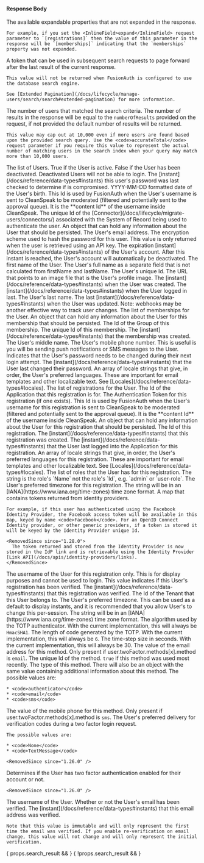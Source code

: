 
#### Response Body

<APIBlock>

  <APIField name="expandable" type="Array<String>" since="1.48.0" renderif={!!props.search_result}>
    The available expandable properties that are not expanded in the response.

    For example, if you set the <InlineField>expand</InlineField> request parameter to `[registrations]` then the value of this parameter in the response will be `[memberships]` indicating that the `memberships` property was not expanded.
  </APIField>

  <APIField name="nextResults" type="String" since="1.48.0" renderif={!!props.search_result}>
    A token that can be used in subsequent search requests to page forward after the last result of the current response.

    This value will not be returned when FusionAuth is configured to use the database search engine.

    See [Extended Pagination](/docs/lifecycle/manage-users/search/search#extended-pagination) for more information.
  </APIField>

  <APIField name="total" type="Long" renderif={!!props.search_result}>
    The number of users that matched the search criteria. The number of results in the response will be equal to the <code>numberOfResults</code> provided on the request, if not provided the default number of results will be returned.

    This value may cap out at 10,000 even if more users are found based upon the provided search query. Use the <code>accurateTotal</code> request parameter if you require this value to represent the actual number of matching users in the search index when your query may match more than 10,000 users.
  </APIField>

  <APIField name="users" type="Array">
    The list of Users.
  </APIField>
  <APIField name="users[x].active" type="Boolean">
    True if the User is active. False if the User has been deactivated. Deactivated Users will not be able to login.
  </APIField>
  <APIField name="users[x].breachedPasswordLastCheckedInstant" type="Long">
    The [instant](/docs/reference/data-types#instants) this user's password was last checked to determine if is compromised.
  </APIField>
  <APIField name="users[x].birthDate" type="String">
    YYYY-MM-DD formatted date of the User's birth.
  </APIField>
  <APIField name="users[x].cleanSpeakId" type="UUID">
    This Id is used by FusionAuth when the User's username is sent to CleanSpeak to be moderated (filtered and potentially sent to the approval queue). It is the **content Id** of the username inside CleanSpeak.
  </APIField>
  <APIField name="users[x].connectorId" type="UUID" since="1.18.0">
    The unique Id of the [Connector](/docs/lifecycle/migrate-users/connectors/) associated with the System of Record being used to authenticate the user.
  </APIField>
  <APIField name="users[x].data" type="Object">
    An object that can hold any information about the User that should be persisted.
  </APIField>
  <APIField name="users[x].email" type="String">
    The User's email address.
  </APIField>
  <APIField name="users[x].encryptionScheme" type="String" since="1.20.1">
    The encryption scheme used to hash the password for this user. This value is only returned when the user is retrieved using an API key.
  </APIField>
  <APIField name="users[x].expiry" type="Long">
    The expiration [instant](/docs/reference/data-types#instants) of the User's account. After this instant is reached, the User's account will automatically be deactivated.
  </APIField>
  <APIField name="users[x].firstName" type="String">
    The first name of the User.
  </APIField>
  <APIField name="users[x].fullName" type="String">
    The User's full name as a separate field that is not calculated from <InlineField>firstName</InlineField> and <InlineField>lastName</InlineField>.
  </APIField>
  <APIField name="users[x].id" type="UUID">
    The User's unique Id.
  </APIField>
  <APIField name="users[x].imageUrl" type="String">
    The URL that points to an image file that is the User's profile image.
  </APIField>
  <APIField name="users[x].insertInstant" type="Long">
    The [instant](/docs/reference/data-types#instants) when the User was created.
  </APIField>
  <APIField name="users[x].lastLoginInstant" type="Long">
    The [instant](/docs/reference/data-types#instants) when the User logged in last.
  </APIField>
  <APIField name="users[x].lastName" type="String">
    The User's last name.
  </APIField>
  <APIField name="users[x].lastUpdateInstant" type="Long">
    The last [instant](/docs/reference/data-types#instants) when the User was updated. Note: webhooks may be another effective way to track user changes.
  </APIField>
  <APIField name="users[x].memberships" type="Array">
    The list of memberships for the User.
  </APIField>
  <APIField name="users[x].memberships[x].data" type="Object">
    An object that can hold any information about the User for this membership that should be persisted.
  </APIField>
  <APIField name="users[x].memberships[x].groupId" type="UUID">
    The Id of the Group of this membership.
  </APIField>
  <APIField name="users[x].memberships[x].id" type="UUID">
    The unique Id of this membership.
  </APIField>
  <APIField name="users[x].memberships[x].insertInstant" type="Long">
    The [instant](/docs/reference/data-types#instants) that the membership was created.
  </APIField>
  <APIField name="users[x].middleName" type="String">
    The User's middle name.
  </APIField>
  <APIField name="users[x].mobilePhone" type="String">
    The User's mobile phone number. This is useful is you will be sending push notifications or SMS messages to the User.
  </APIField>
  <APIField name="users[x].passwordChangeRequired" type="Boolean">
    Indicates that the User's password needs to be changed during their next login attempt.
  </APIField>
  <APIField name="users[x].passwordLastUpdateInstant" type="Long">
    The [instant](/docs/reference/data-types#instants) that the User last changed their password.
  </APIField>
  <APIField name="users[x].preferredLanguages" type="Array<String>">
    An array of locale strings that give, in order, the User's preferred languages. These are important for email templates and other localizable text. See [Locales](/docs/reference/data-types#locales).
  </APIField>
  <APIField name="users[x].registrations" type="Array">
    The list of registrations for the User.
  </APIField>
  <APIField name="users[x].registrations[x].applicationId" type="UUID">
    The Id of the Application that this registration is for.
  </APIField>
  <APIField name="users[x].registrations[x].authenticationToken" type="String">
    The Authentication Token for this registration (if one exists).
  </APIField>
  <APIField name="users[x].registrations[x].cleanSpeakId" type="UUID">
    This Id is used by FusionAuth when the User's username for this registration is sent to CleanSpeak to be moderated (filtered and potentially sent to the approval queue). It is the **content Id** of the username inside CleanSpeak.
  </APIField>
  <APIField name="users[x].registrations[x].data" type="Object">
    An object that can hold any information about the User for this registration that should be persisted.
  </APIField>
  <APIField name="users[x].registrations[x].id" type="UUID">
    The Id of this registration.
  </APIField>
  <APIField name="users[x].registrations[x].insertInstant" type="Long">
    The [instant](/docs/reference/data-types#instants) that this registration was created.
  </APIField>
  <APIField name="users[x].registrations[x].lastLoginInstant" type="Long">
    The [instant](/docs/reference/data-types#instants) that the User last logged into the Application for this registration.
  </APIField>
  <APIField name="users[x].registrations[x].preferredLanguages" type="Array<String>">
    An array of locale strings that give, in order, the User's preferred languages for this registration. These are important for email templates and other localizable text. See [Locales](/docs/reference/data-types#locales).
  </APIField>
  <APIField name="users[x].registrations[x].roles" type="Array<String>">
    The list of roles that the User has for this registration. The string is the role's `Name` not the role's `Id`, e.g. `admin` or `user-role`.
  </APIField>
  <APIField name="users[x].registrations[x].timezone" type="String">
    The User's preferred timezone for this registration. The string will be in an [IANA](https://www.iana.org/time-zones) time zone format.
  </APIField>
  <APIField name="users[x].registrations[x].tokens" type="Map<String,String>" deprecated>
    A map that contains tokens returned from identity providers.

    For example, if this user has authenticated using the Facebook Identity Provider, the Facebook access token will be available in this map, keyed by name <code>Facebook</code>. For an OpenID Connect Identity provider, or other generic providers, if a token is stored it will be keyed by the Identity Provider unique Id.

    <RemovedSince since="1.28.0">
      The token returned and stored from the Identity Provider is now stored in the IdP link and is retrievable using the Identity Provider [Link API](/docs/apis/identity-providers/links).
    </RemovedSince>
  </APIField>
  <APIField name="users[x].registrations[x].username" type="String">
    The username of the User for this registration only. This is for display purposes and cannot be used to login.
  </APIField>
  <APIField name="users[x].registrations[x].usernameStatus" type="String">
  </APIField>
<ModerationStatusResponse />

  <APIField name="users[x].registrations[x].verified" type="Boolean">
    This value indicates if this User's registration has been verified.
  </APIField>
  <APIField name="user[x].registrations[x].verifiedInstant" type="Long" since="1.48.0">
    The [instant](/docs/reference/data-types#instants) that this registration was verified.
  </APIField>
  <APIField name="users[x].tenantId" type="UUID">
    The Id of the Tenant that this User belongs to.
  </APIField>
  <APIField name="users[x].timezone" type="String">
    The User's preferred timezone. This can be used as a default to display instants, and it is recommended that you allow User's to change this per-session. The string will be in an [IANA](https://www.iana.org/time-zones) time zone format.
  </APIField>
  <APIField name="users[x].twoFactor.methods[x].authenticator.algorithm" type="String">
    The algorithm used by the TOTP authenticator. With the current implementation, this will always be <code>HmacSHA1</code>.
  </APIField>
  <APIField name="users[x].twoFactor.methods[x].authenticator.codeLength" type="Integer">
    The length of code generated by the TOTP. With the current implementation, this will always be <code>6</code>.
  </APIField>
  <APIField name="users[x].twoFactor.methods[x].authenticator.timeStep" type="Integer">
    The time-step size in seconds. With the current implementation, this will always be 30.
  </APIField>
  <APIField name="users[x].twoFactor.methods[x].email" type="String">
    The value of the email address for this method. Only present if <InlineField>user.twoFactor.methods<code></code>[x]<code></code>.method</InlineField> is <code>email</code>.
  </APIField>
  <APIField name="users[x].twoFactor.methods[x].id" type="String">
    The unique Id of the method.
  </APIField>
  <APIField name="users[x].twoFactor.methods[x].lastUsed" type="Boolean">
    <code>true</code> if this method was used most recently.
  </APIField>
  <APIField name="users[x].twoFactor.methods[x].method" type="String">
    The type of this method. There will also be an object with the same value containing additional information about this method.  The possible values are:

    * <code>authenticator</code>
    * <code>email</code>
    * <code>sms</code>
  </APIField>
  <APIField name="users[x].twoFactor.methods[x].mobilePhone" type="String">
    The value of the mobile phone for this method. Only present if <InlineField>user.twoFactor.methods<code></code>[x]<code></code>.method</InlineField> is <code>sms</code>.
  </APIField>
  <APIField name="users[x].twoFactorDelivery" type="String" deprecated>
    The User's preferred delivery for verification codes during a two factor login request.

    The possible values are:

    * <code>None</code>
    * <code>TextMessage</code>

    <RemovedSince since="1.26.0" />
  </APIField>
  <APIField name="users[x].twoFactorEnabled" type="Boolean" deprecated>
    Determines if the User has two factor authentication enabled for their account or not.

    <RemovedSince since="1.26.0" />
  </APIField>
  <APIField name="users[x].username" type="String">
    The username of the User.
  </APIField>
  <APIField name="users[x].usernameStatus" type="String">
  </APIField>
<ModerationStatusResponse />

  <APIField name="users[x].verified" type="Boolean">
    Whether or not the User's email has been verified.
  </APIField>
  <APIField name="user[x].verifiedInstant" type="Long" since="1.48.0">
    The [instant](/docs/reference/data-types#instants) that this email address was verified.

    Note that this value is immutable and will only represent the first time the email was verified. If you enable re-verification on email change, this value will not change and will only represent the initial verification.
  </APIField>
</APIBlock>

{ props.search_result &&
  <JSON title="Example Search Results Response JSON" src="users/users-search-response.json" />
}
{ !props.search_result &&
<JSON title="Example Response JSON" src="users/users-response.json" />
}
